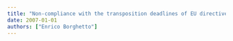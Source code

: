 ```yaml
---
title: "Non-compliance with the transposition deadlines of EU directives: the Italian case. Explaining transposition of EU directives into Italian legislation"
date: 2007-01-01
authors: ["Enrico Borghetto"]
---
```


